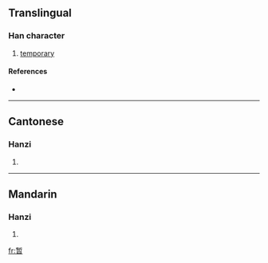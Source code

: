 {{see|暫}}
==Translingual==

===Han character===
{{Han char|rn=72|rad=日|as=08|sn=12|four=|canj=大中日 (KLA)}}

# [[temporary]]

====References====
* {{Han ref|kx=0497.311|hdz=21518.010|uh=6682|ud=26242}}

----

==Cantonese==

===Hanzi===
{{yue-hanzi|jyut=|y=jaam6}}

# {{defn|Cantonese}}

----

==Mandarin==

===Hanzi===
{{cmn-hanzi|tra=暫|pin=[[zàn]] ([[zan4]])|wg=tsan<sup>4</sup>}}

# {{defn|Mandarin}}

[[fr:暂]]
